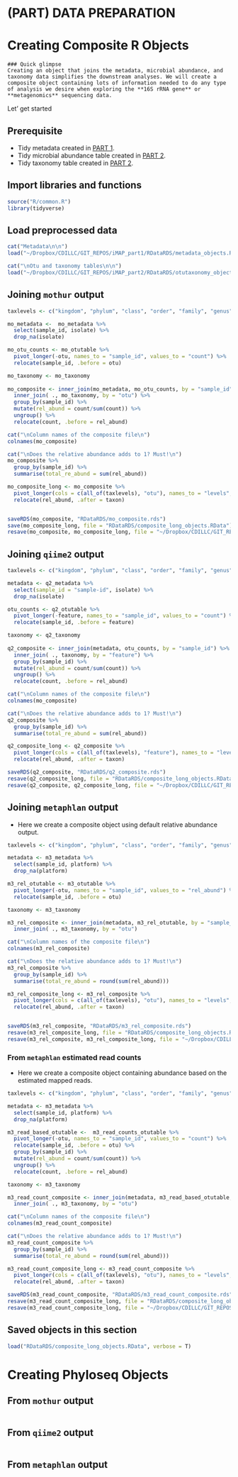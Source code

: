 # (PART) DATA PREPARATION {-}

# Creating Composite R Objects {#data-preparation}


```block
### Quick glimpse
Creating an object that joins the metadata, microbial abundance, and taxonomy data simplifies the downstream analyses. We will create a composite object containing lots of information needed to do any type of analysis we desire when exploring the **16S rRNA gene** or **metagenomics** sequencing data.
```

Let' get started


## Prerequisite
- Tidy metadata created in [PART 1](https://github.com/tmbuza/iMAP-part1/).
- Tidy microbial abundance table created in [PART 2](https://github.com/tmbuza/iMAP-part2/).
- Tidy taxonomy table created in [PART 2](https://github.com/tmbuza/iMAP-part2/).

## Import libraries and functions
```r
source("R/common.R")
library(tidyverse)
```

## Load preprocessed data
```r
cat("Metadata\n\n")
load("~/Dropbox/CDILLC/GIT_REPOS/iMAP_part1/RDataRDS/metadata_objects.RData", verbose = T)

cat("\nOtu and taxonomy tables\n\n")
load("~/Dropbox/CDILLC/GIT_REPOS/iMAP_part2/RDataRDS/otutaxonomy_objects.RData", verbose = T)

```

## Joining `mothur` output
```r
taxlevels <- c("kingdom", "phylum", "class", "order", "family", "genus" )

mo_metadata <-  mo_metadata %>% 
  select(sample_id, isolate) %>% 
  drop_na(isolate)

mo_otu_counts <- mo_otutable %>% 
  pivot_longer(-otu, names_to = "sample_id", values_to = "count") %>% 
  relocate(sample_id, .before = otu)

mo_taxonomy <- mo_taxonomy 
  
mo_composite <- inner_join(mo_metadata, mo_otu_counts, by = "sample_id") %>% 
  inner_join( ., mo_taxonomy, by = "otu") %>% 
  group_by(sample_id) %>% 
  mutate(rel_abund = count/sum(count)) %>% 
  ungroup() %>% 
  relocate(count, .before = rel_abund) 

cat("\nColumn names of the composite file\n")
colnames(mo_composite)

cat("\nDoes the relative abundance adds to 1? Must!\n")
mo_composite %>% 
  group_by(sample_id) %>% 
  summarise(total_re_abund = sum(rel_abund))

mo_composite_long <- mo_composite %>% 
  pivot_longer(cols = c(all_of(taxlevels), "otu"), names_to = "levels", values_to = "taxon") %>% 
  relocate(rel_abund, .after = taxon)


saveRDS(mo_composite, "RDataRDS/mo_composite.rds")
save(mo_composite_long, file = "RDataRDS/composite_long_objects.RData")
resave(mo_composite, mo_composite_long, file = "~/Dropbox/CDILLC/GIT_REPOS/smda-end2end/RDataRDS/saved_objects.RData")
```



## Joining `qiime2` output
```r
taxlevels <- c("kingdom", "phylum", "class", "order", "family", "genus" )

metadata <- q2_metadata %>% 
  select(sample_id = "sample-id", isolate) %>% 
  drop_na(isolate)

otu_counts <- q2_otutable %>% 
  pivot_longer(-feature, names_to = "sample_id", values_to = "count") %>% 
  relocate(sample_id, .before = feature)

taxonomy <- q2_taxonomy 
  
q2_composite <- inner_join(metadata, otu_counts, by = "sample_id") %>% 
  inner_join( ., taxonomy, by = "feature") %>% 
  group_by(sample_id) %>% 
  mutate(rel_abund = count/sum(count)) %>% 
  ungroup() %>% 
  relocate(count, .before = rel_abund)

cat("\nColumn names of the composite file\n")
colnames(mo_composite)

cat("\nDoes the relative abundance adds to 1? Must!\n")
q2_composite %>% 
  group_by(sample_id) %>% 
  summarise(total_re_abund = sum(rel_abund))

q2_composite_long <- q2_composite %>% 
  pivot_longer(cols = c(all_of(taxlevels), "feature"), names_to = "levels", values_to = "taxon") %>% 
  relocate(rel_abund, .after = taxon)

saveRDS(q2_composite, "RDataRDS/q2_composite.rds")
resave(q2_composite_long, file = "RDataRDS/composite_long_objects.RData")
resave(q2_composite, q2_composite_long, file = "~/Dropbox/CDILLC/GIT_REPOS/smda-end2end/RDataRDS/saved_objects.RData")
```


## Joining `metaphlan` output
- Here we create a composite object using default relative abundance output.
```r
taxlevels <- c("kingdom", "phylum", "class", "order", "family", "genus" )

metadata <- m3_metadata %>% 
  select(sample_id, platform) %>% 
  drop_na(platform)

m3_rel_otutable <- m3_otutable %>% 
  pivot_longer(-otu, names_to = "sample_id", values_to = "rel_abund") %>% 
  relocate(sample_id, .before = otu)

taxonomy <- m3_taxonomy

m3_rel_composite <- inner_join(metadata, m3_rel_otutable, by = "sample_id") %>% 
  inner_join( ., m3_taxonomy, by = "otu")

cat("\nColumn names of the composite file\n")
colnames(m3_rel_composite)

cat("\nDoes the relative abundance adds to 1? Must!\n")
m3_rel_composite %>% 
  group_by(sample_id) %>% 
  summarise(total_re_abund = round(sum(rel_abund)))

m3_rel_composite_long <- m3_rel_composite %>% 
  pivot_longer(cols = c(all_of(taxlevels), "otu"), names_to = "levels", values_to = "taxon") %>% 
  relocate(rel_abund, .after = taxon)


saveRDS(m3_rel_composite, "RDataRDS/m3_rel_composite.rds")
resave(m3_rel_composite_long, file = "RDataRDS/composite_long_objects.RData")
resave(m3_rel_composite, m3_rel_composite_long, file = "~/Dropbox/CDILLC/GIT_REPOS/smda-end2end/RDataRDS/saved_objects.RData")
```
### From `metaphlan` estimated read counts
- Here we create a composite object containing abundance based on the estimated mapped reads.

```r
taxlevels <- c("kingdom", "phylum", "class", "order", "family", "genus" )

metadata <- m3_metadata %>% 
  select(sample_id, platform) %>% 
  drop_na(platform)

m3_read_based_otutable <-  m3_read_counts_otutable %>% 
  pivot_longer(-otu, names_to = "sample_id", values_to = "count") %>% 
  relocate(sample_id, .before = otu) %>% 
  group_by(sample_id) %>% 
  mutate(rel_abund = count/sum(count)) %>% 
  ungroup() %>% 
  relocate(count, .before = rel_abund) 

taxonomy <- m3_taxonomy

m3_read_count_composite <- inner_join(metadata, m3_read_based_otutable, by = "sample_id") %>% 
  inner_join( ., m3_taxonomy, by = "otu")

cat("\nColumn names of the composite file\n")
colnames(m3_read_count_composite)

cat("\nDoes the relative abundance adds to 1? Must!\n")
m3_read_count_composite %>% 
  group_by(sample_id) %>% 
  summarise(total_re_abund = round(sum(rel_abund)))

m3_read_count_composite_long <- m3_read_count_composite %>% 
  pivot_longer(cols = c(all_of(taxlevels), "otu"), names_to = "levels", values_to = "taxon") %>% 
  relocate(rel_abund, .after = taxon)

saveRDS(m3_read_count_composite, "RDataRDS/m3_read_count_composite.rds")
resave(m3_read_count_composite_long, file = "RDataRDS/composite_long_objects.RData")
resave(m3_read_count_composite_long, file = "~/Dropbox/CDILLC/GIT_REPOS/smda-end2end/RDataRDS/saved_objects.RData")
```

## Saved objects in this section
```r
load("RDataRDS/composite_long_objects.RData", verbose = T)
```



# Creating Phyloseq Objects
## From `mothur` output
```r

```


## From `qiime2` output
```r

```


## From `metaphlan` output
```r

```


